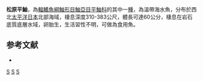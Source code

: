 {{Speciesbox
| taxon = Sebastes matsubarai
| image = Akodai.jpg
| status = NE
| status_system = IUCN3.1
| binomial_authority =  [[Hilgendorf|Hilgendorf]], 1880
| synonyms = *''Sebastes matsubarae, Hilgendorf, 1880''
}}

'''松原平鮋'''，為[[輻鰭魚綱|輻鰭魚綱]][[鮋形目|鮋形目]][[鮋亞目|鮋亞目]][[平鮋科|平鮋科]]的其中一[[種|種]]，為溫帶海水魚，分布於西北[[太平洋|太平洋]][[日本|日本]]北部海域，棲息深度310-383公尺，體長可達60公分，棲息在岩石底質底層水域，卵胎生，生活習性不明，可做為食用魚。

==参考文献==
*{{FishBase_species|genus=Sebastes|species=matsubarai|year=2014|month=6}}

{{taxonbar}}
[[Category:_1880年描述的鱼类|S]]
[[Category:食用魚|S]]
[[Category:平鮋屬|S]]
